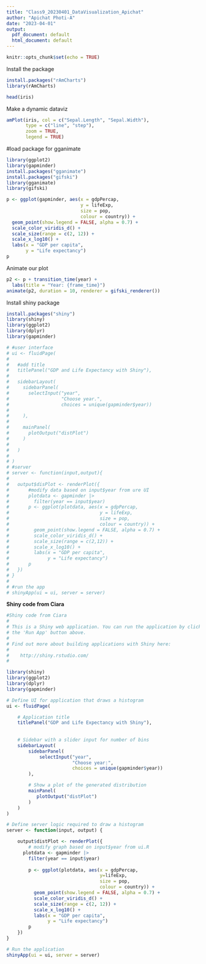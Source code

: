 ```yaml
---
title: "Class9_20230401_DataVisualization_Apichat"
author: "Apichat Photi-A"
date: "2023-04-01"
output:
  pdf_document: default
  html_document: default
---
```


```r
knitr::opts_chunk$set(echo = TRUE)
```
Install the package
```r
install.packages("rAmCharts")
library(rAmCharts)
```
```r
head(iris)
```
Make a dynamic dataviz
```r
amPlot(iris, col = c("Sepal.Length", "Sepal.Width"),
       type = c("line", "step"),
       zoom = TRUE,
       legend = TRUE)
```

#load package for gganimate
```r
library(ggplot2)
library(gapminder)
install.packages("gganimate")
install.packages("gifski")
library(gganimate)
library(gifski)
```
```r
p <- ggplot(gapminder, aes(x = gdpPercap,
                           y = lifeExp, 
                           size = pop, 
                           colour = country)) + 
  geom_point(show.legend = FALSE, alpha = 0.7) + 
  scale_color_viridis_d() + 
  scale_size(range = c(2, 12)) + 
  scale_x_log10() + 
  labs(x = "GDP per capita", 
       y = "Life expectancy")
p
```

Animate our plot
```r
p2 <- p + transition_time(year) +
  labs(title = "Year: {frame_time}")
animate(p2, duration = 10, renderer = gifski_renderer())
```

Install shiny package
```r
install.packages("shiny")
library(shiny)
library(ggplot2)
library(dplyr)
library(gapminder)
```

```r
# #user interface 
# ui <- fluidPage(
# 
#   #add title 
#   titlePanel("GDP and Life Expectancy with Shiny"),
#   
#   sidebarLayout(
#     sidebarPanel(
#       selectInput("year",
#                   "Choose year.",
#                   choices = unique(gapminder$year))
#       
#     ),
#     
#     mainPanel(
#       plotOutput("distPlot")
#     )
#     
#   )
#   
# )
# #server
# server <- function(input,output){
#   
#   output$disPlot <- renderPlot({
#       #modify data based on input$year from ure UI
#       plotdata <- gapminder |> 
#         filter(year == input$year)
#       p <- ggplot(plotdata, aes(x = gdpPercap,
#                                 y = lifeExp,
#                                 size = pop,
#                                 colour = country)) + 
#         geom_point(show.legend = FALSE, alpha = 0.7) + 
#         scale_color_viridis_d() + 
#         scale_size(range = c(2,12)) + 
#         scale_x_log10() + 
#         labs(x = "GDP per capita", 
#              y = "Life expectancy")
#       p
#   })
# }
# 
# #run the app
# shinyApp(ui = ui, server = server)
```

**Shiny code from Ciara**
```r
#Shiny code from Ciara
#
# This is a Shiny web application. You can run the application by clicking
# the 'Run App' button above.
#
# Find out more about building applications with Shiny here:
#
#    http://shiny.rstudio.com/
#

library(shiny)
library(ggplot2)
library(dplyr)
library(gapminder)

# Define UI for application that draws a histogram
ui <- fluidPage(

    # Application title
    titlePanel("GDP and Life Expectancy with Shiny"),
    
    
    # Sidebar with a slider input for number of bins 
    sidebarLayout(
        sidebarPanel(
            selectInput("year",
                        "Choose year:",
                        choices = unique(gapminder$year))
        ),

        # Show a plot of the generated distribution
        mainPanel(
           plotOutput("distPlot")
        )
    )
)

# Define server logic required to draw a histogram
server <- function(input, output) {

    output$distPlot <- renderPlot({
        # modify graph based on input$year from ui.R
      plotdata <- gapminder |>
        filter(year == input$year)
      
        p <- ggplot(plotdata, aes(x = gdpPercap,
                                  y=lifeExp, 
                                  size = pop, 
                                  colour = country)) +
          geom_point(show.legend = FALSE, alpha = 0.7) +
          scale_color_viridis_d() +
          scale_size(range = c(2, 12)) +
          scale_x_log10() +
          labs(x = "GDP per capita",
               y = "Life expectancy")
        p
    })
}

# Run the application 
shinyApp(ui = ui, server = server)


```

